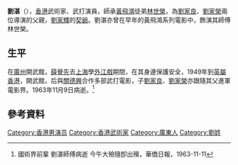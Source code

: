 '''劉湛'''（{{bd|？||1963年|11月9日|}}），[[香港|香港]]武術家、武打演員，師承[[黃飛鴻|黃飛鴻]]徒弟[[林世榮|林世榮]]，為[[劉家良|劉家良]]、[[劉家榮|劉家榮]]兩位導演的父親，[[劉家輝|劉家輝]]的[[契爺|契爺]]。劉湛亦曾在早年的黃飛鴻系列電影中，飾演其師傅林世榮。
==生平==
在[[廣州|廣州]]開武館，[[薛覺先|薛覺先]]去[[上海|上海]]學[[外江戲|外江戲]]期間，在其身邊保護安全，1949年到[[英屬香港|英屬香港]]，開武館，后與[[關德興|關德興]]合作多部武打電影，子[[劉家良|劉家良]]、[[劉家榮|劉家榮]]亦跟隨其父進軍電影界。1963年11月9日病逝。<ref>國術界前輩 劉湛師傅病逝 今午大殮隨卽出殯，華僑日報，1963-11-11</ref>

==參考資料==
{{reflist}}
[[Category:香港男演员|Category:香港男演员]]
[[Category:香港武術家|Category:香港武術家]]
[[Category:廣東人|Category:廣東人]]
[[Category:劉姓|Category:劉姓]]